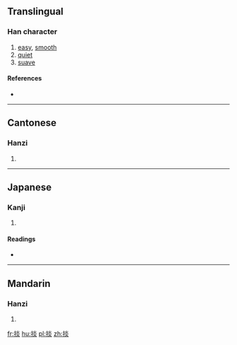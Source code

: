 ==Translingual==

===Han character===
{{Han char|rn=64|rad=手|as=08|sn=11|four=5908<sub>9</sub>|canj=手火火 (QFF)}}

# [[easy]], [[smooth]]
# [[quiet]]
# [[suave]]

====References====
* {{Han ref|kx=0438.080|dkj=12270|dj=0788.060|hdz=31906.060|uh=639E|ud=25502|bh=D56C|bd=54636}}

----

==Cantonese==

===Hanzi===
{{yue-hanzi|jyut=|y=sim3}}

# {{defn|lang=yue|sort=手08}}

----

==Japanese==

===Kanji===
{{ja-kanji|grade=|rs=手08}}

# {{defn|lang=ja|sort=手08}}

====Readings====
* {{ja-readings|on=[[えん]] (en), [[せん]] (sen)|kun=[[のべる]] (noberu)}}

----

==Mandarin==

===Hanzi===
{{cmn-hanzi|pin=[[shàn]] ([[shan4]]), [[yàn]] ([[yan4]])|wg=shan<sup>4</sup>, yen<sup>4</sup>}}

# {{defn|lang=cmn|sort=手08}}

[[fr:掞]]
[[hu:掞]]
[[pl:掞]]
[[zh:掞]]